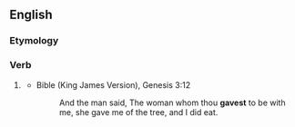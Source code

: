 ==English==

===Etymology===
{{suffix|gave|est|lang=en}}

===Verb===
{{head|en|verb form|cat2=verb simple past forms|cat3=second-person singular forms}}

# {{lb|en|archaic}} {{second-person singular past of|give|lang=en}}
#* Bible (King James Version), Genesis 3:12
#*: And the man said, The woman whom thou '''gavest''' to be with me, she gave me of the tree, and I did eat.